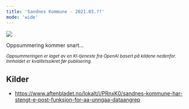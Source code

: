 ```yaml
---
title: 'Sandnes Kommune - 2021.03.??'
mode: 'wide'
---
```


<Frame>
<img src="/images/sandnes-kommune.png" noZoom/>
</Frame>

Oppsummering kommer snart...

<sup><i>Oppsummeringen er laget av en KI-tjeneste fra OpenAI basert på kildene nedenfor. Innholdet er kvalitetssikret før publisering.</i></sup>

## Kilder
- https://www.aftenbladet.no/lokalt/i/PRnxK0/sandnes-kommune-har-stengt-e-post-funksjon-for-aa-unngaa-dataangrep
